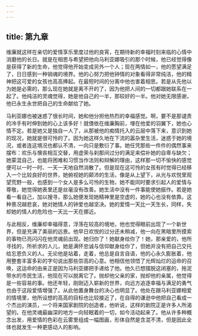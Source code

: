 ```yaml
---
---
---
```

title: 第九章
---




维廉就这样在亲切的爱情享乐里度过他的良宵，在期待新的幸福时刻来临的心情中消磨他的长日。就是在相思与希望把他向马利亚娜吸引的那个时候，他已经觉得像是获得了新的生命，他觉得他开始变成另外一个人；现在两情如一，他的愿望满足了，日日感到一种销魂的境界。他的心努力把他钟情的对象看得非常纯洁，他的精神把这可爱的女孩也高高捧起。在最短时间的分离中他也害着相思。若是从先他以为她是必需的，那么现在她就是离不开的了，因为他把人间的一切都跟她联系在一起了。他纯洁的灵魂觉得，她是他自己的一半，那较好的一半。他对她无限感谢，他已永生永世把自己的生命献给了她。

马利亚娜也被迷惑了很长时间，她和他分担他热烈的幸福感觉。啊，要不是那谴责的冷手有时伸到她的心上该多好！就偎依在维廉胸前，埋在他爱的羽翼下，她也心情不定。若是她又是独自一人了，从那被他的痴情托入的云层中落下来，意识到她的现况，她就是很可怜的了。因为她这样久地在下流的嚣杂里生活，迷惑于她的境况，或者连这境况也都认不清，一向只是敷衍了事。她任凭那些一件件的偶然事来摆布：欢乐与懊丧相互交替，用虚荣与刹那间过分的满足来偿补她的自卑与缺欠；她蒙混自己，也能将困难和习惯当作法则和辩解的理由，这样那一切不愉快的感觉便可以一时一时、一天一天地自然消散了。但是现在这可怜的女孩有时觉得已经移入一个比较良好的世界，她俯视她的颠沛的生活，像是从上望下，从光与欢悦里观望荒野一般，也感到一个女人是多么可怜的生物，她不能同时要求引起人的爱情与尊敬，她觉得她表里还是丝毫没有改善。她生活中没有一件事能使她振作。若是她看一看自己，加以搜寻，那么她便发现她精神里是空虚的，她的心也没有依靠。这种景况越悲哀，她对她情人的钟爱也越坚决。她的爱情一天比一天生长，同样，失却她的情人的危险也一天比一天在挪近。

与此相反，维廉却幸福得意，浮荡在较高的境地，他也觉得眼前出现了一个新世界，但是充满了美丽的远景。他早日欢悦的过分还未稍减，他一向在黑暗里所摸索的事物已亮闪闪在他灵魂前出现。她归你了！她献身给你了！她，那亲爱的，他所寻找的，所祈求的人儿，她是满怀忠诚与信仰献身给你了，但她并没有把自己交托给忘恩负义的人。无论他是站着，走着，他总是自言自语，他的心永久膨胀着，他用整套丰富多彩的字句说出那些崇高的心意。他相信他领悟了光辉灿烂的运命的召唤，这运命的由来正是因为马利亚娜把手递给了他。他久已想摆脱这闭塞的，拖泥带水的市民生活，他现在可以脱离它了。抛却他父亲的家，抛却他的亲属，他觉得是一些容易的事。他还年轻，刚刚迈入崭新的世界，向远方追逐幸福与满足的勇气也由于这段爱情增强了。从此他置身舞台的决心也明显了。他处在跟马利亚娜相爱的情境里，他所设想的高高的目标也比较接近了，在自得的谦逊中他把自己看成一个杰出的演员，一个将来国家剧院的创造者，他听说，这样的剧院正是许多人所渴望的。在他灵魂最幽深的地方一向轻眠着的一切，如今活动起来了。他从许多种概念出发，用爱情的色彩在云雾里组成一幅图画，形体自然是含混不清，但是因此全体也就发生一种更感动人的影响。